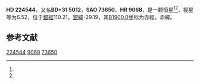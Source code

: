 {{Starbox begin
| name = HD 224544
}}
{{Starbox observe
| epoch = [[J2000.0|J2000.0]]
| constell = {{星座名待查}}<ref name=SIMBAD>{{cite web
 | url=http://simbad.u-strasbg.fr/simbad/sim-id?Ident=HR+9068
 | title =Pulsating variable Star
 | publisher=Centre de Données astronomiques de Strasbourg
 | work=SIMBAD
 | accessdate=2012-07-13}}</ref><ref name=DATA>{{cite web
 | url=http://vizier.u-strasbg.fr/viz-bin/VizieR-5?-out.add=.&-source=5050&-corr=PK=HR&-out.max=9999&HR=9068
 | title=VizieR Detailed Page
 | accessdate=2012-07-13
 | archive-date=2019-02-16
 | archive-url=https://web.archive.org/web/20190216103637/http://vizier.u-strasbg.fr/viz-bin/VizieR-5?-out.add=.&-source=5050&-corr=PK=HR&-out.max=9999&HR=9068
 | dead-url=no
 }}</ref>
| 星官 = 
| ra = {{RA|23|58|49.2}}<ref name=SIMBAD /><ref name=DATA />
| dec = {{DEC|+32|22|54}}<ref name=SIMBAD /><ref name=DATA />
| appmag_v = 6.52<ref name=SIMBAD /><ref name=DATA />
}}
{{Starbox character
| class = B6IVe<ref name=SIMBAD /><ref name=DATA />
| b-v = -0.11<ref name=SIMBAD /><ref name=DATA />
| u-b = -0.57<ref name=SIMBAD /><ref name=DATA />
| r-i = <ref name=SIMBAD /><ref name=DATA />
| variable = 
}}
{{Starbox astrometry
| radial_v = -0.57
| prop_mo_ra = -6
| parallax = 
| p_error = 
}}
{{Starbox catalog
| names =BD+31 5012，[[SAO星表|SAO]] 73650，[[HD星表|HD]] 224544，[[HR星表|HR]] 9068}}
{{Starbox reference |Simbad=HR+9068}}
{{Starbox end}}

'''HD 224544'''，又名'''BD+31 5012'''，'''SAO 73650'''、'''HR 9068'''，是一颗恒星<ref name=SIMBAD /><ref name=DATA />，视星等为6.52，位于[[銀道座標系|銀經]]110.21，[[銀道座標系|銀緯]]-29.19，其[[B1900.0|B1900.0]]坐标为赤經{{RA|23|53|43.2}}，赤緯{{DEC|+31|-29.19|30}}。

== 参考文献 ==
{{reflist}}

{{star-stub}}

[[Category:HD和HDE天體|224544]]
[[Category:HR天體|9068]]
[[Category:SAO天體|73650]]